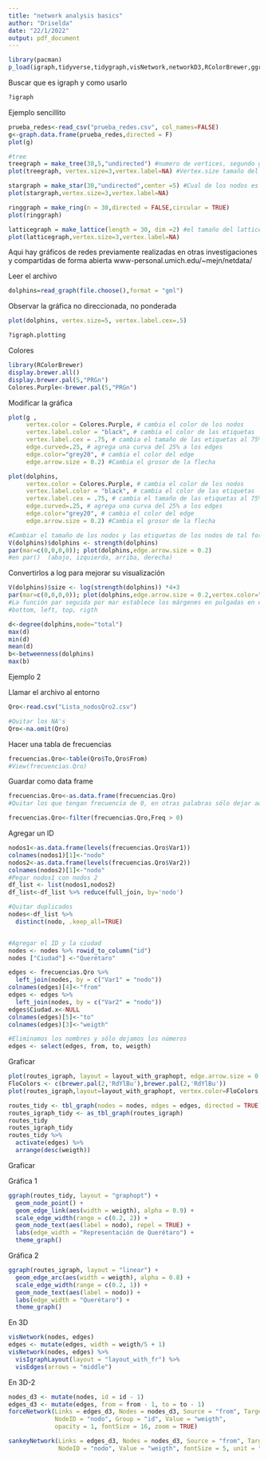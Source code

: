 ```yaml
---
title: "network analysis basics"
author: "Driselda"
date: "22/1/2022"
output: pdf_document
---
```


```r
library(pacman)
p_load(igraph,tidyverse,tidygraph,visNetwork,networkD3,RColorBrewer,ggraph)
```

Buscar que es igraph y como usarlo
```r
?igraph
```

Ejemplo sencillito
```r
prueba_redes<-read_csv("prueba_redes.csv", col_names=FALSE)
g<-graph.data.frame(prueba_redes,directed = F)
plot(g)
```


```r
#tree
treegraph = make_tree(30,5,"undirected") #numero de vertices, segundo grado de vertices, undirected visualiza líneas; directed visualiza flechas
plot(treegraph, vertex.size=3,vertex.label=NA) #Vertex.size tamaño del vertice

stargraph = make_star(30,"undirected",center =5) #Cual de los nodos es el centro? el 5
plot(stargraph,vertex.size=3,vertex.label=NA)

ringgraph = make_ring(n = 30,directed = FALSE,circular = TRUE)
plot(ringgraph)

latticegraph = make_lattice(length = 30, dim =2) #el tamaño del lattice en cada dimensión
plot(latticegraph,vertex.size=3,vertex.label=NA)
```

Aqui hay gráficos de redes  previamente realizadas en otras investigaciones y compartidas de forma abierta
www-personal.umich.edu/~mejn/netdata/

Leer el archivo
```r
dolphins=read_graph(file.choose(),format = "gml")
```

Observar la gráfica no direccionada, no ponderada
```r
plot(dolphins, vertex.size=5, vertex.label.cex=.5)
```


```r
?igraph.plotting
```

Colores
```r
library(RColorBrewer)
display.brewer.all()
display.brewer.pal(5,"PRGn")
Colores.Purple<-brewer.pal(5,"PRGn")
```

Modificar la gráfica

```r
plot(g ,
     vertex.color = Colores.Purple, # cambia el color de los nodos
     vertex.label.color = "black", # cambia el color de las etiquetas
     vertex.label.cex = .75, # cambia el tamaño de las etiquetas al 75% del tamaño original
     edge.curved=.25, # agrega una curva del 25% a los edges
     edge.color="grey20", # cambia el color del edge
     edge.arrow.size = 0.2) #Cambia el grosor de la flecha
```



```r
plot(dolphins,
     vertex.color = Colores.Purple, # cambia el color de los nodos
     vertex.label.color = "black", # cambia el color de las etiquetas
     vertex.label.cex = .75, # cambia el tamaño de las etiquetas al 75% del tamaño original
     edge.curved=.25, # agrega una curva del 25% a los edges
     edge.color="grey20", # cambia el color del edge
     edge.arrow.size = 0.2) #Cambia el grosor de la flecha
```

```r
#Cambiar el tamaño de los nodos y las etiquetas de los nodos de tal forma que se vinculen con su importancia.
V(dolphins)$dolphins <- strength(dolphins)
par(mar=c(0,0,0,0)); plot(dolphins,edge.arrow.size = 0.2) 
#en par()  (abajo, izquierda, arriba, derecha)

```

Convertirlos a log para mejorar su visualización

```r
V(dolphins)$size <- log(strength(dolphins)) *4+3
par(mar=c(0,0,0,0)); plot(dolphins,edge.arrow.size = 0.2,vertex.color="grey",edge.color="grey20",vertex.label.cex = .75)
#La función par seguida por mar establece los márgenes en pulgadas en este orden:
#bottom, left, top, rigth
```

```r
d<-degree(dolphins,mode="total")
max(d)
min(d)
mean(d)
b<-betweenness(dolphins)
max(b)
```

Ejemplo 2



Llamar el archivo al entorno
```r
Qro<-read.csv("Lista_nodosQro2.csv")

#Quitar los NA's
Qro<-na.omit(Qro)
```
Hacer una tabla de frecuencias
```r
frecuencias.Qro<-table(Qro$To,Qro$From)
#View(frecuencias.Qro)
```

Guardar como data frame
```r
frecuencias.Qro<-as.data.frame(frecuencias.Qro)
#Quitar los que tengan frecuencia de 0, en otras palabras sólo dejar aquellas cuya frecuencia sea mayor a cero

frecuencias.Qro<-filter(frecuencias.Qro,Freq > 0)
```


Agregar un ID
```r
nodos1<-as.data.frame(levels(frecuencias.Qro$Var1))
colnames(nodos1)[1]<-"nodo"
nodos2<-as.data.frame(levels(frecuencias.Qro$Var2))
colnames(nodos2)[1]<-"nodo"
#Pegar nodos1 con nodos 2
df_list <- list(nodos1,nodos2)
df_list<-df_list %>% reduce(full_join, by='nodo')

#Quitar duplicados
nodes<-df_list %>% 
  distinct(nodo, .keep_all=TRUE)


#Agregar el ID y la ciudad
nodes <- nodes %>% rowid_to_column("id")
nodes ["Ciudad"] <-"Querétaro"

```

```r
edges <- frecuencias.Qro %>% 
  left_join(nodes, by = c("Var1" = "nodo")) 
colnames(edges)[4]<-"from"
edges <- edges %>% 
  left_join(nodes, by = c("Var2" = "nodo"))
edges$Ciudad.x<-NULL
colnames(edges)[5]<-"to"
colnames(edges)[3]<-"weigth"

```

```r
#Eliminamos los nombres y sólo dejamos los números
edges <- select(edges, from, to, weigth)

```
Graficar

```r
plot(routes_igraph, layout = layout_with_graphopt, edge.arrow.size = 0.2)
FloColors <- c(brewer.pal(2,'RdYlBu'),brewer.pal(2,'RdYlBu'))
plot(routes_igraph,layout=layout_with_graphopt, vertex.color=FloColors,vertex.radius=1.5, edge.lwd=.8)
```


```r
routes_tidy <- tbl_graph(nodes = nodes, edges = edges, directed = TRUE)
routes_igraph_tidy <- as_tbl_graph(routes_igraph)
routes_tidy
routes_igraph_tidy
routes_tidy %>% 
  activate(edges) %>% 
  arrange(desc(weigth))

```
Graficar

Gráfica 1
```r
ggraph(routes_tidy, layout = "graphopt") + 
  geom_node_point() +
  geom_edge_link(aes(width = weigth), alpha = 0.9) + 
  scale_edge_width(range = c(0.2, 2)) +
  geom_node_text(aes(label = nodo), repel = TRUE) +
  labs(edge_width = "Representación de Querétaro") +
  theme_graph()

```
Gráfica 2
```r
ggraph(routes_igraph, layout = "linear") + 
  geom_edge_arc(aes(width = weigth), alpha = 0.8) + 
  scale_edge_width(range = c(0.2, 1)) +
  geom_node_text(aes(label = nodo)) +
  labs(edge_width = "Querétaro") +
  theme_graph()
```
En 3D
```r
visNetwork(nodes, edges)
edges <- mutate(edges, width = weigth/5 + 1)
visNetwork(nodes, edges) %>% 
  visIgraphLayout(layout = "layout_with_fr") %>% 
  visEdges(arrows = "middle")
```

En 3D-2
```r
nodes_d3 <- mutate(nodes, id = id - 1)
edges_d3 <- mutate(edges, from = from - 1, to = to - 1)
forceNetwork(Links = edges_d3, Nodes = nodes_d3, Source = "from", Target = "to", 
             NodeID = "nodo", Group = "id", Value = "weigth", 
             opacity = 1, fontSize = 16, zoom = TRUE)


```
```r
sankeyNetwork(Links = edges_d3, Nodes = nodes_d3, Source = "from", Target = "to", 
              NodeID = "nodo", Value = "weigth", fontSize = 5, unit = "Menciones")

```




















